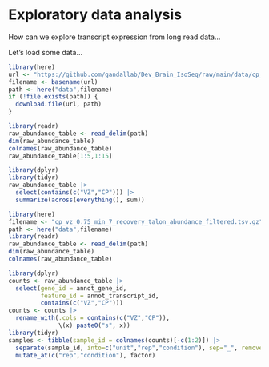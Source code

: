 # Exploratory data analysis

How can we explore transcript expression from long read data...

Let's load some data...

```r
library(here)
url <- "https://github.com/gandallab/Dev_Brain_IsoSeq/raw/main/data/cp_vz_0.75_min_7_recovery_talon_abundance_filtered.tsv.gz"
filename <- basename(url)
path <- here("data",filename)
if (!file.exists(path)) {
  download.file(url, path)
}
```

```r
library(readr)
raw_abundance_table <- read_delim(path)
dim(raw_abundance_table)
colnames(raw_abundance_table)
raw_abundance_table[1:5,1:15]
```

```r
library(dplyr)
library(tidyr)
raw_abundance_table |>
  select(contains(c("VZ","CP"))) |>
  summarize(across(everything(), sum))
```

```r
library(here)
filename <- "cp_vz_0.75_min_7_recovery_talon_abundance_filtered.tsv.gz"
path <- here("data",filename)
library(readr)
raw_abundance_table <- read_delim(path)
dim(raw_abundance_table)
colnames(raw_abundance_table)
```

```r
library(dplyr)
counts <- raw_abundance_table |>
  select(gene_id = annot_gene_id,
         feature_id = annot_transcript_id,
         contains(c("VZ","CP")))
counts <- counts |>
  rename_with(.cols = contains(c("VZ","CP")),
              \(x) paste0("s", x))
library(tidyr)
samples <- tibble(sample_id = colnames(counts)[-c(1:2)]) |>
  separate(sample_id, into=c("unit","rep","condition"), sep="_", remove=FALSE) |>
  mutate_at(c("rep","condition"), factor)
```
